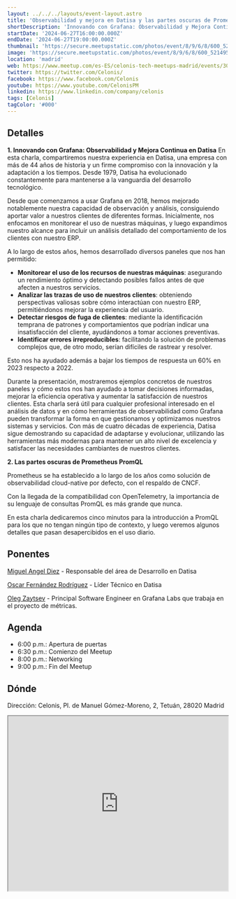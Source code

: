```yaml
---
layout: ../../../layouts/event-layout.astro
title: 'Observabilidad y mejora en Datisa y las partes oscuras de Prometheus PromQL'
shortDescription: 'Innovando con Grafana: Observabilidad y Mejora Continua en Datisa y Las partes oscuras de Prometheus PromQL'
startDate: '2024-06-27T16:00:00.000Z'
endDate: '2024-06-27T19:00:00.000Z'
thumbnail: 'https://secure.meetupstatic.com/photos/event/8/9/6/8/600_521495176.webp?w=750'
image: 'https://secure.meetupstatic.com/photos/event/8/9/6/8/600_521495176.webp?w=750'
location: 'madrid'
web: https://www.meetup.com/es-ES/celonis-tech-meetups-madrid/events/301415812
twitter: https://twitter.com/Celonis/
facebook: https://www.facebook.com/Celonis
youtube: https://www.youtube.com/CelonisPM
linkedin: https://www.linkedin.com/company/celonis
tags: [Celonis]
tagColor: '#000'
---
```


## Detalles

**1. Innovando con Grafana: Observabilidad y Mejora Continua en Datisa**
En esta charla, compartiremos nuestra experiencia en Datisa, una empresa con más de 44 años de historia y un firme compromiso con la innovación y la adaptación a los tiempos. Desde 1979, Datisa ha evolucionado constantemente para mantenerse a la vanguardia del desarrollo tecnológico.

Desde que comenzamos a usar Grafana en 2018, hemos mejorado notablemente nuestra capacidad de observación y análisis, consiguiendo aportar valor a nuestros clientes de diferentes formas. Inicialmente, nos enfocamos en monitorear el uso de nuestras máquinas, y luego expandimos nuestro alcance para incluir un análisis detallado del comportamiento de los clientes con nuestro ERP.

A lo largo de estos años, hemos desarrollado diversos paneles que nos han permitido:

- **Monitorear el uso de los recursos de nuestras máquinas**: asegurando un rendimiento óptimo y detectando posibles fallos antes de que afecten a nuestros servicios.
- **Analizar las trazas de uso de nuestros clientes**: obteniendo perspectivas valiosas sobre cómo interactúan con nuestro ERP, permitiéndonos mejorar la experiencia del usuario.
- **Detectar riesgos de fuga de clientes**: mediante la identificación temprana de patrones y comportamientos que podrían indicar una insatisfacción del cliente, ayudándonos a tomar acciones preventivas.
- **Identificar errores irreproducibles**: facilitando la solución de problemas complejos que, de otro modo, serían difíciles de rastrear y resolver.

Esto nos ha ayudado además a bajar los tiempos de respuesta un 60% en 2023 respecto a 2022.

Durante la presentación, mostraremos ejemplos concretos de nuestros paneles y cómo estos nos han ayudado a tomar decisiones informadas, mejorar la eficiencia operativa y aumentar la satisfacción de nuestros clientes. Esta charla será útil para cualquier profesional interesado en el análisis de datos y en cómo herramientas de observabilidad como Grafana pueden transformar la forma en que gestionamos y optimizamos nuestros sistemas y servicios.
Con más de cuatro décadas de experiencia, Datisa sigue demostrando su capacidad de adaptarse y evolucionar, utilizando las herramientas más modernas para mantener un alto nivel de excelencia y satisfacer las necesidades cambiantes de nuestros clientes.

**2. Las partes oscuras de Prometheus PromQL**

Prometheus se ha establecido a lo largo de los años como solución de observabilidad cloud-native por defecto, con el respaldo de CNCF.

Con la llegada de la compatibilidad con OpenTelemetry, la importancia de su lenguaje de consultas PromQL es más grande que nunca.

En esta charla dedicaremos cinco minutos para la introducción a PromQL para los que no tengan ningún tipo de contexto, y luego veremos algunos detalles que pasan desapercibidos en el uso diario.

## Ponentes

[Miguel Angel Diez](https://www.linkedin.com/in/miguel-%C3%A1ngel-diez-bielsa-7316b012a/) - Responsable del área de Desarrollo en Datisa

[Oscar Fernández Rodríguez](https://www.linkedin.com/in/%C3%B3scar-fern%C3%A1ndez-rodr%C3%ADguez-6a7a26161/) - Líder Técnico en Datisa

[Oleg Zaytsev](https://www.linkedin.com/in/oleg-zaytsev-2904105b/) - Principal Software Engineer en Grafana Labs que trabaja en el proyecto de métricas.

## Agenda

- 6:00 p.m.: Apertura de puertas
- 6:30 p.m.: Comienzo del Meetup
- 8:00 p.m.: Networking
- 9:00 p.m.: Fin del Meetup

## Dónde

Dirección: Celonis, Pl. de Manuel Gómez-Moreno, 2, Tetuán, 28020 Madrid

<iframe
  style="width: 100%; height: 400px;"
  height="400"
  allowfullscreen=""
  loading="lazy"
  referrerpolicy="no-referrer-when-downgrade"
  src="https://www.google.com/maps/embed?pb=!1m18!1m12!1m3!1d3036.218251757879!2d-3.6963903870971553!3d40.44830615359588!2m3!1f0!2f0!3f0!3m2!1i1024!2i768!4f13.1!3m3!1m2!1s0xd4229765f97a3f7%3A0xeb04f5a48e9a6815!2sCelonis%20SL!5e0!3m2!1ses!2ses!4v1717408122310!5m2!1ses!2ses"
  aria-label="Celonis, Pl. de Manuel Gómez-Moreno, 2, Tetuán, 28020 Madrid"
></iframe>
